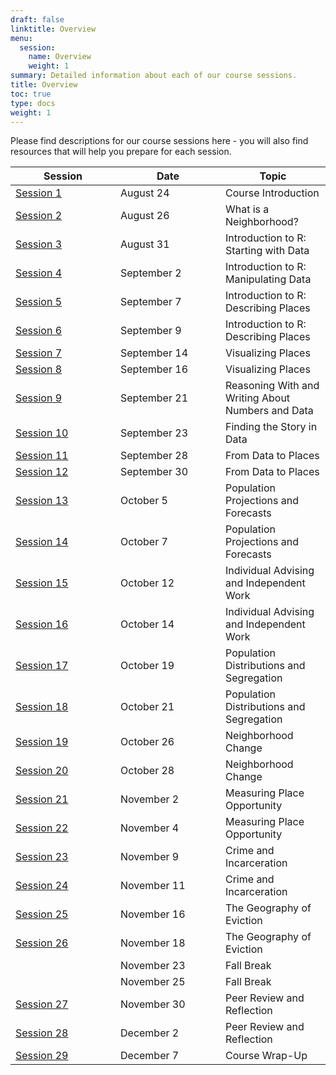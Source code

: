 ```yaml
---
draft: false
linktitle: Overview
menu:
  session:
    name: Overview
    weight: 1
summary: Detailed information about each of our course sessions.
title: Overview
toc: true
type: docs
weight: 1
---
```


Please find descriptions for our course sessions here - you will also find resources that will help you prepare for each session.

| Session | Date | Topic |
|-|-|-|
| [Session 1](session/01-course_introduction/) | August 24 | Course Introduction |
| [Session 2](session/02-what_is_a_neighborhood/) | August 26 | What is a Neighborhood? |
| [Session 3](session/03-starting_with_data/) | August 31 | Introduction to R: Starting with Data |
| [Session 4](session/04-manipulating_data) | September 2 | Introduction to R: Manipulating Data |
| [Session 5](session/05-describing_places_1) | September 7 | Introduction to R: Describing Places |
| [Session 6](session/06-describing_places_2) | September 9 | Introduction to R: Describing Places |
| [Session 7](session/07-visualizing_places_1) | September 14 | Visualizing Places |
| [Session 8](session/08-visualizing_places_2) | September 16 | Visualizing Places |
| [Session 9](session/09-numbers_and_data) | September 21 | Reasoning With and Writing About Numbers and Data |
| [Session 10](session/10-finding_the_story) | September 23 | Finding the Story in Data |
| [Session 11](session/11-data_to_places_1) | September 28 | From Data to Places |
| [Session 12](session/12-data_to_places_2) | September 30 | From Data to Places |
| [Session 13](session/13-population_projection_1) | October 5 | Population Projections and Forecasts |
| [Session 14](session/14-population_projection_2) | October 7 | Population Projections and Forecasts |
| [Session 15](session/15-individual_advising_1) | October 12 | Individual Advising and Independent Work |
| [Session 16](session/16-individual_advising_2) | October 14 | Individual Advising and Independent Work |
| [Session 17](session/17-population_segregation_1) | October 19 | Population Distributions and Segregation |
| [Session 18](session/18-population_segregation_2) | October 21 | Population Distributions and Segregation |
| [Session 19](session/19-neighborhood_change_1) | October 26 | Neighborhood Change |
| [Session 20](session/20-neighborhood_change_2) | October 28 | Neighborhood Change |
| [Session 21](session/21-place_opportunity_1) | November 2 | Measuring Place Opportunity |
| [Session 22](session/22-place_opportunity_2) | November 4 | Measuring Place Opportunity |
| [Session 23](session/23-crime_incarceration_1) | November 9 | Crime and Incarceration |
| [Session 24](session/24-crime_incarceration_2) | November 11 | Crime and Incarceration |
| [Session 25](session/25-eviction_1) | November 16 | The Geography of Eviction |
| [Session 26](session/26-eviction_2) | November 18 | The Geography of Eviction |
||November 23|Fall Break|
||November 25|Fall Break|
| [Session 27](session/27-peer_review_1) | November 30 | Peer Review and Reflection |
| [Session 28](session/28-peer_review_2) | December 2 | Peer Review and Reflection |
| [Session 29](session/29-course_wrap_up) | December 7    | Course Wrap-Up |

